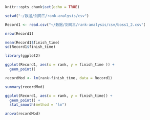 ```r
knitr::opts_chunk$set(echo = TRUE)

setwd("~/数据/剑网三/rank-analysis/csv")
```

```r
Record1 <- read.csv("~/数据/剑网三/rank-analysis/csv/boss1_2.csv")

nrow(Record1)

mean(Record1$finish_time)
sd(Record1$finish_time)

```

```r
library(ggplot2)

ggplot(Record1, aes(x = rank, y = finish_time )) + 
  geom_point()
```


```r
recordMod <- lm(rank~finish_time, data = Record1)
```


```r
summary(recordMod)
```


```r
ggplot(Record1, aes(x = rank, y = finish_time)) + 
  geom_point() +
  stat_smooth(method = "lm")
```

```r
anova(recordMod)
```